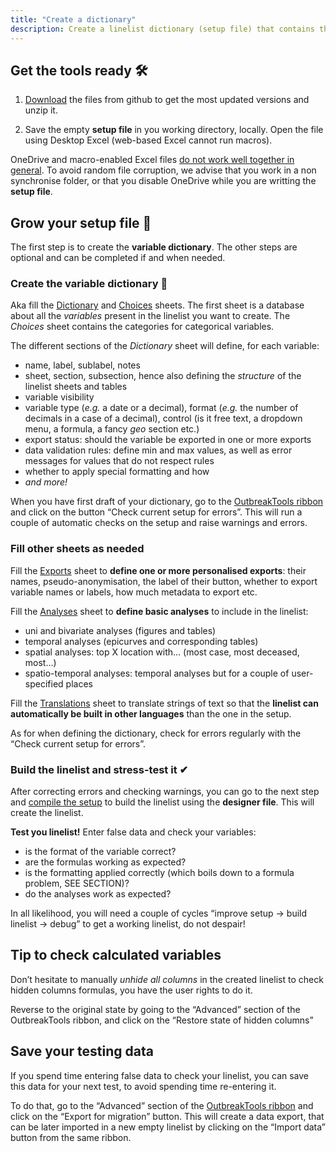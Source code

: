```yaml
---
title: "Create a dictionary"
description: Create a linelist dictionary (setup file) that contains the specification of your linelist
---
```


## Get the tools ready 🛠 {#sec-get-tools-ready}

1. [Download](../getting_started/download.qmd#download) the files from github to get the most updated versions and unzip it.

2. Save the empty **setup file** in you working directory, locally. Open the file using Desktop Excel (web-based Excel cannot run macros).

::: {.callout-warning}
OneDrive and macro-enabled Excel files [do not work well together in general](https://stackoverflow.com/questions/69282968/onedrive-corrupts-macro-enabled-files). To avoid random file corruption, we advise that you work in a non synchronise folder, or that you disable OneDrive while you are writting the **setup file**.
:::

## Grow your setup file 🌱

The first step is to create the **variable dictionary**. The other steps are optional and can be completed if and when needed.

### Create the variable dictionary 📘

Aka fill the [Dictionary](../setup_reference/dictionary_sheet.qmd) and [Choices](../setup_reference/choices_sheet.qmd) sheets. The first sheet is a database about all the *variables* present in the linelist you want to create. The *Choices* sheet contains the categories for categorical variables.

The different sections of the *Dictionary* sheet will define, for each variable:

-   name, label, sublabel, notes
-   sheet, section, subsection, hence also defining the *structure* of the linelist sheets and tables
- variable visibility
-  variable type (*e.g.* a date or a decimal), format (*e.g.* the number of decimals in a case of a decimal), control (is it free text, a dropdown menu, a formula, a fancy *geo* section etc.)
-   export status: should the variable be exported in one or more exports
-   data validation rules: define min and max values, as well as error messages for values that do not respect rules
-   whether to apply special formatting and how
-   *and more!*

When you have first draft of your dictionary, go to the [OutbreakTools ribbon](../getting_started/workflow.qmd#fig-setup-ribbon) and click on the button "Check current setup for errors". This will run a couple of automatic checks on the setup and raise warnings and errors.


### Fill other sheets as needed

Fill the [Exports](../setup_reference/exports_sheet.qmd) sheet to **define one or more personalised exports**: their names, pseudo-anonymisation, the label of their button, whether to export variable names or labels, how much metadata to export etc.

Fill the [Analyses](../setup_reference/analyses_sheet.qmd) sheet to **define basic analyses** to include in the linelist:

- uni and bivariate analyses (figures and tables)  
- temporal analyses (epicurves and corresponding tables)  
- spatial analyses: top X location with... (most case, most deceased, most...)  
- spatio-temporal analyses: temporal analyses but for a couple of user-specified places  

Fill the [Translations](../setup_reference/analyses_sheet.qmd) sheet to translate strings of text so that the **linelist can automatically be built in other languages** than the one in the setup.

As for when defining the dictionary, check for errors regularly with the "Check current setup for errors".


### Build the linelist and stress-test it ✔

After correcting errors and checking warnings, you can go to the next step and [compile the setup](../getting_started/compile.qmd) to build the linelist using the **designer file**. This will create the linelist.

**Test you linelist!** Enter false data and check your variables:

- is the format of the variable correct?
- are the formulas working as expected?
- is the formatting applied correctly (which boils down to a formula problem, SEE SECTION)?
- do the analyses work as expected?

In all likelihood, you will need a couple of cycles "improve setup -> build linelist -> debug" to get a working linelist, do not despair!

::: {.callout-tip collapse=true}

## Tip to check calculated variables

Don't hesitate to manually *unhide all columns* in the created linelist to check hidden columns formulas, you have the user rights to do it.

Reverse to the original state by going to the "Advanced" section of the OutbreakTools ribbon, and click on the "Restore state of hidden columns"
:::

::: {.callout-tip collapse=true}

## Save your testing data

If you spend time entering false data to check your linelist, you can save this data for your next test, to avoid spending time re-entering it. 

To do that, go to the "Advanced" section of the [OutbreakTools ribbon](../setup_reference/ribbons.qmd#sec-linelist-ribbon) and click on the "Export for migration" button. This will create a data export, that can be later imported in a new empty linelist by clicking on the "Import data" button from the same ribbon.
:::
